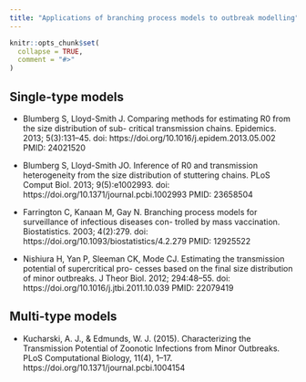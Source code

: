 ```yaml
---
title: "Applications of branching process models to outbreak modelling"
---
```


```r
knitr::opts_chunk$set(
  collapse = TRUE,
  comment = "#>"
)
```

## Single-type models

- Blumberg S, Lloyd-Smith J. Comparing methods for estimating R0 from the size distribution of sub- critical transmission chains. Epidemics. 2013; 5(3):131–45. doi: https://doi.org/10.1016/j.epidem.2013.05.002 PMID: 24021520

- Blumberg S, Lloyd-Smith JO. Inference of R0 and transmission heterogeneity from the size distribution of stuttering chains. PLoS Comput Biol. 2013; 9(5):e1002993. doi: https://doi.org/10.1371/journal.pcbi.1002993 PMID: 23658504

- Farrington C, Kanaan M, Gay N. Branching process models for surveillance of infectious diseases con- trolled by mass vaccination. Biostatistics. 2003; 4(2):279. doi: https://doi.org/10.1093/biostatistics/4.2.279 PMID: 12925522

- Nishiura H, Yan P, Sleeman CK, Mode CJ. Estimating the transmission potential of supercritical pro- cesses based on the final size distribution of minor outbreaks. J Theor Biol. 2012; 294:48–55. doi: https://doi.org/10.1016/j.jtbi.2011.10.039 PMID: 22079419

## Multi-type models

- Kucharski, A. J., & Edmunds, W. J. (2015). Characterizing the Transmission Potential of Zoonotic Infections from Minor Outbreaks. PLoS Computational Biology, 11(4), 1–17. https://doi.org/10.1371/journal.pcbi.1004154
